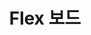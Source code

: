 ---
id: integ-flexboard
title: Flex 보드
description: 사용자 정의형 통합 대시보드, Flex 보드에 대해 알아봅니다.
tags: [ 대시보드, Flex 보드, 위젯, 메트릭스, 인티그레이션 ]
---